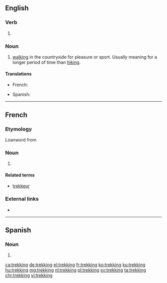 ==English==

===Verb===
{{head|en|present participle}}

# {{present participle of|trek|lang=en|nocat=1}}

===Noun===
{{en-noun|-|s}}

# [[walking]] in the countryside for pleasure or sport. Usually meaning for a longer period of time than [[hiking]].

====Translations====
{{trans-top|Walking, hiking}}
* French: {{t+|fr|trekking|m}}
{{trans-mid}}
* Spanish: {{t+|es|senderismo|m}}
{{trans-bottom}}

----

==French==

===Etymology===
Loanword from {{etyl|en|fr}}

===Noun===
{{fr-noun|m}}

# {{l|en|trekking}}

====Related terms====
* [[trekkeur]]

===External links===
* {{R:TLFi}}
----
==Spanish==

===Noun===
{{es-noun|m}}

# {{l|en|trekking}}

[[ca:trekking]]
[[de:trekking]]
[[el:trekking]]
[[fr:trekking]]
[[ko:trekking]]
[[ku:trekking]]
[[hu:trekking]]
[[mg:trekking]]
[[nl:trekking]]
[[pl:trekking]]
[[sv:trekking]]
[[ta:trekking]]
[[chr:trekking]]
[[vi:trekking]]